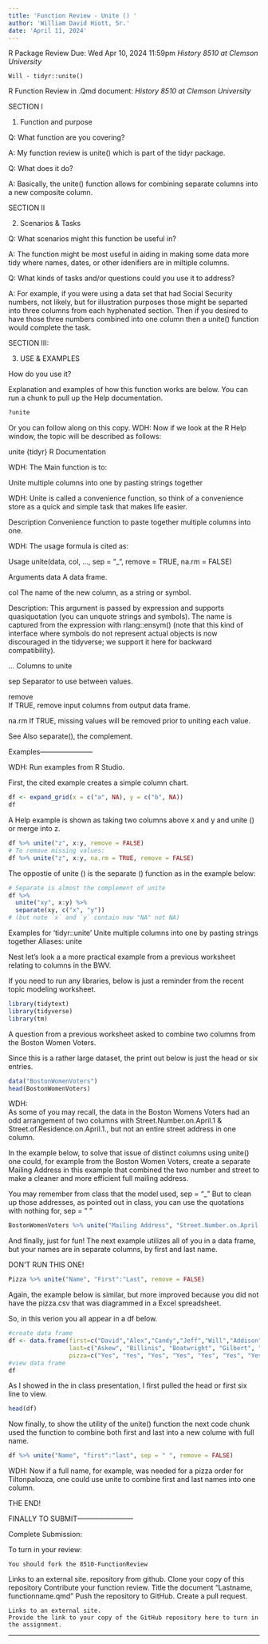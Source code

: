 ```yaml
---
title: 'Function Review - Unite () '
author: 'William David Hiott, Sr.'
date: 'April 11, 2024'
---
```

R Package Review
Due: Wed Apr 10, 2024 11:59pm
_History 8510 at Clemson University_

    Will - tidyr::unite()
   
R Function Review in .Qmd document:
_History 8510 at Clemson University_

SECTION I

1. Function and purpose

  Q: What function are you covering? 

  A: My function review is unite() which is part of the tidyr package.
  
  Q: What does it do?
  
  A: Basically, the unite() function allows for combining separate columns into a new composite column.

SECTION II

2. Scenarios & Tasks

  Q: What scenarios might this function be useful in? 

  A: The function might be most useful in aiding in making some data more tidy where names, dates, or other idenifiers are in miltiple columns.
  
  Q: What kinds of tasks and/or questions could you use it to address?

  A: For example, if you were using a data set that had Social Security numbers, not likely, but for illustration purposes those might be separted into three columns from each hyphenated section. Then if you desired to have those three numbers combined into one column then a unite() function would complete the task.
  
SECTION III:

3. USE & EXAMPLES

How do you use it?  

Explanation and examples of how this function works are below.
You can run a chunk to pull up the Help documentation.
```r
?unite
```
Or you can follow along on this copy.
WDH:
Now if we look at the R Help window, the topic will be described as follows:

unite {tidyr}	R Documentation

WDH: 
The Main function is to:

Unite multiple columns into one by pasting strings together

WDH:
Unite is called a convenience function, so think of a convenience store as a quick and simple task that makes life easier.
  
Description
Convenience function to paste together multiple columns into one.

WDH: 
The usage formula is cited as:

Usage
unite(data, col, ..., sep = "_", remove = TRUE, na.rm = FALSE)

Arguments
data	A data frame.

col	The name of the new column, as a string or symbol.

Description:
This argument is passed by expression and supports quasiquotation (you can unquote strings and symbols). The name is captured from the expression with rlang::ensym() (note that this kind of interface where symbols do not represent actual objects is now discouraged in the tidyverse; we support it here for backward compatibility).

...	<tidy-select> Columns to unite

sep	Separator to use between values.

remove	
If TRUE, remove input columns from output data frame.

na.rm	If TRUE, missing values will be removed prior to uniting each value.

See Also    separate(), the complement.

Examples-----------------------

WDH:
Run examples from R Studio.

First, the cited example creates a simple column chart.
```r
df <- expand_grid(x = c("a", NA), y = c("b", NA))
df
```
A Help example is shown as taking two columns above x and y and unite () or merge into z.
```r
df %>% unite("z", x:y, remove = FALSE)
# To remove missing values:
df %>% unite("z", x:y, na.rm = TRUE, remove = FALSE)
```
The oppostie of unite () is the separate () function as in the example below:
```r
# Separate is almost the complement of unite
df %>%
  unite("xy", x:y) %>%
  separate(xy, c("x", "y"))
# (but note `x` and `y` contain now "NA" not NA)
```

Examples for 'tidyr::unite'
Unite multiple columns into one by pasting strings together
Aliases: unite

Nest let's look a a more practical example from a previous worksheet relating to columns in the BWV.

If you need to run any libraries, below is just a reminder from the recent topic modeling worksheet.
```r
library(tidytext)
library(tidyverse)
library(tm)

```

A question from a previous worksheet asked to combine two columns from the Boston Women Voters.

Since this is a rather large dataset, the print out below is just the head or six entries.

```r
data("BostonWomenVoters")
head(BostonWomenVoters)
```
WDH:    
As some of you may recall, the data in the Boston Womens Voters had an odd arrangement of two columns with Street.Number.on.April.1 & Street.of.Residence.on.April.1., but not an entire street address in one column.

In the example below, to solve that issue of distinct columns using unite() one could, for example from the Boston Women Voters, create a separate Mailing Address in this example that combined the two number and street to make a cleaner and more efficient full mailing address.

You may remember from class that the model used, sep = "_"
But to clean up those addresses, as pointed out in class, you can use the quotations with nothing for, sep = " "

```r
BostonWomenVoters %>% unite("Mailing Address", "Street.Number.on.April.1" : "Street.of.Residence.on.April.1", sep = " ", remove = FALSE)
```

And finally, just for fun! The next example utilizes all of you in a data frame, but your names are in separate columns, by first and last name.

DON'T RUN THIS ONE!
```r
Pizza %>% unite("Name", "First":"Last", remove = FALSE)
```

Again, the example below is similar, but more improved because you did not have the pizza.csv that was diagrammed in a Excel spreadsheet.

So, in this verion you all appear in a df below.

```r
#create data frame
df <- data.frame(first=c("David","Alex","Candy","Jeff","Will","Addison","Megha","Page","Cynthia"),
                 last=c("Askew", "Billinis", "Boatwright", "Gilbert", "Hiott", "Horton", "Khanna", "Magoto", "Welborn"),
                 pizza=c("Yes", "Yes", "Yes", "Yes", "Yes", "Yes", "Yes", "Yes", "Yes"))
#view data frame
df
```
As I showed in the in class presentation, I first pulled the head or first six line to view.

```r
head(df)
```

Now finally, to show the utility of the unite() function the next code chunk used the function to combine both first and last into a new colume with full name.

```r
df %>% unite("Name", "first":"last", sep = " ", remove = FALSE)
```


WDH: Now if a full name, for example, was needed for a pizza order for Tiltonpalooza, one could use unite to combine first and last names into one column. 

THE END!


FINALLY TO SUBMIT------------------------ 

Complete Submission:

To turn in your review:

    You should fork the 8510-FunctionReview 

Links to an external site. repository from github.
Clone your copy of this repository
Contribute your function review. Title the document "Lastname, functionname.qmd"
Push the repository to GitHub.
Create a pull request.

    Links to an external site.
    Provide the link to your copy of the GitHub repository here to turn in the assignment.
---
